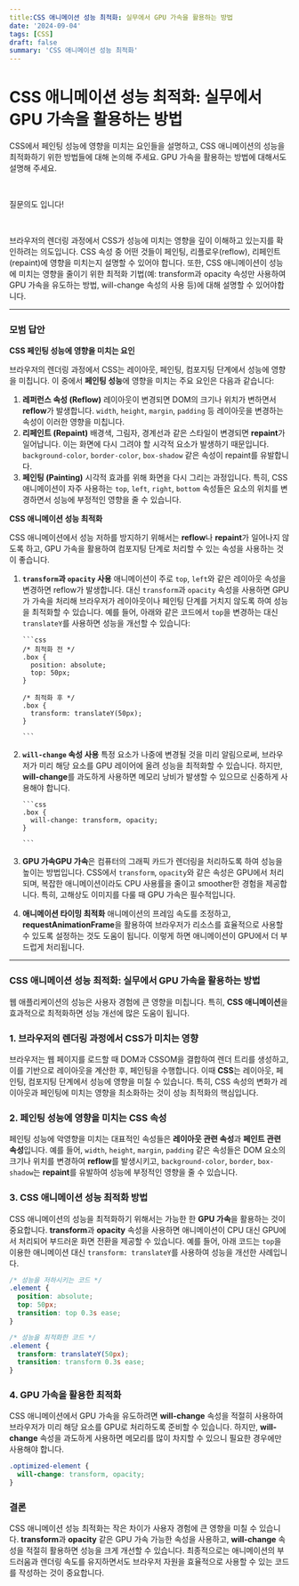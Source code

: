 ```yaml
---
title:CSS 애니메이션 성능 최적화: 실무에서 GPU 가속을 활용하는 방법
date: '2024-09-04'
tags: [CSS]
draft: false
summary: 'CSS 애니메이션 성능 최적화'
---
```


# CSS 애니메이션 성능 최적화: 실무에서 GPU 가속을 활용하는 방법

CSS에서 페인팅 성능에 영향을 미치는 요인들을 설명하고, CSS 애니메이션의 성능을 최적화하기 위한 방법들에 대해 논의해 주세요. GPU 가속을 활용하는 방법에 대해서도 설명해 주세요.

​

질문의도 입니다!

​

브라우저의 렌더링 과정에서 CSS가 성능에 미치는 영향을 깊이 이해하고 있는지를 확인하려는 의도입니다. CSS 속성 중 어떤 것들이 페인팅, 리플로우(reflow), 리페인트(repaint)에 영향을 미치는지 설명할 수 있어야 합니다. 또한, CSS 애니메이션이 성능에 미치는 영향을 줄이기 위한 최적화 기법(예: transform과 opacity 속성만 사용하여 GPU 가속을 유도하는 방법, will-change 속성의 사용 등)에 대해 설명할 수 있어야합니다.

---

### 모범 답안

**CSS 페인팅 성능에 영향을 미치는 요인**

브라우저의 렌더링 과정에서 CSS는 레이아웃, 페인팅, 컴포지팅 단계에서 성능에 영향을 미칩니다. 이 중에서 **페인팅 성능**에 영향을 미치는 주요 요인은 다음과 같습니다:

1. **레퍼런스 속성 (Reflow)**
   레이아웃이 변경되면 DOM의 크기나 위치가 변하면서 **reflow**가 발생합니다. `width`, `height`, `margin`, `padding` 등 레이아웃을 변경하는 속성이 이러한 영향을 미칩니다.
2. **리페인트 (Repaint)**
   배경색, 그림자, 경계선과 같은 스타일이 변경되면 **repaint**가 일어납니다. 이는 화면에 다시 그려야 할 시각적 요소가 발생하기 때문입니다. `background-color`, `border-color`, `box-shadow` 같은 속성이 repaint를 유발합니다.
3. **페인팅 (Painting)**
   시각적 효과를 위해 화면을 다시 그리는 과정입니다. 특히, CSS 애니메이션이 자주 사용하는 `top`, `left`, `right`, `bottom` 속성들은 요소의 위치를 변경하면서 성능에 부정적인 영향을 줄 수 있습니다.

**CSS 애니메이션 성능 최적화**

CSS 애니메이션에서 성능 저하를 방지하기 위해서는 **reflow**나 **repaint**가 일어나지 않도록 하고, GPU 가속을 활용하여 컴포지팅 단계로 처리할 수 있는 속성을 사용하는 것이 좋습니다.

1.  **`transform`과 `opacity` 사용**
    애니메이션이 주로 `top`, `left`와 같은 레이아웃 속성을 변경하면 reflow가 발생합니다. 대신 `transform`과 `opacity` 속성을 사용하면 GPU가 가속을 처리해 브라우저가 레이아웃이나 페인팅 단계를 거치지 않도록 하여 성능을 최적화할 수 있습니다. 예를 들어, 아래와 같은 코드에서 `top`을 변경하는 대신 `translateY`를 사용하면 성능을 개선할 수 있습니다:

        ```css
        /* 최적화 전 */
        .box {
          position: absolute;
          top: 50px;
        }

        /* 최적화 후 */
        .box {
          transform: translateY(50px);
        }

        ```

2.  **`will-change` 속성 사용**
    특정 요소가 나중에 변경될 것을 미리 알림으로써, 브라우저가 미리 해당 요소를 GPU 레이어에 올려 성능을 최적화할 수 있습니다. 하지만, **will-change**를 과도하게 사용하면 메모리 낭비가 발생할 수 있으므로 신중하게 사용해야 합니다.

        ```css
        .box {
          will-change: transform, opacity;
        }

        ```

3.  **GPU 가속GPU 가속**은 컴퓨터의 그래픽 카드가 렌더링을 처리하도록 하여 성능을 높이는 방법입니다. CSS에서 `transform`, `opacity`와 같은 속성은 GPU에서 처리되며, 복잡한 애니메이션이라도 CPU 사용률을 줄이고 smoother한 경험을 제공합니다. 특히, 고해상도 이미지를 다룰 때 GPU 가속은 필수적입니다.
4.  **애니메이션 타이밍 최적화**
    애니메이션의 프레임 속도를 조정하고, **requestAnimationFrame**을 활용하여 브라우저가 리소스를 효율적으로 사용할 수 있도록 설정하는 것도 도움이 됩니다. 이렇게 하면 애니메이션이 GPU에서 더 부드럽게 처리됩니다.

---

### CSS 애니메이션 성능 최적화: 실무에서 GPU 가속을 활용하는 방법

웹 애플리케이션의 성능은 사용자 경험에 큰 영향을 미칩니다. 특히, **CSS 애니메이션**을 효과적으로 최적화하면 성능 개선에 많은 도움이 됩니다.

### 1. 브라우저의 렌더링 과정에서 CSS가 미치는 영향

브라우저는 웹 페이지를 로드할 때 DOM과 CSSOM을 결합하여 렌더 트리를 생성하고, 이를 기반으로 레이아웃을 계산한 후, 페인팅을 수행합니다. 이때 **CSS**는 레이아웃, 페인팅, 컴포지팅 단계에서 성능에 영향을 미칠 수 있습니다. 특히, CSS 속성의 변화가 레이아웃과 페인팅에 미치는 영향을 최소화하는 것이 성능 최적화의 핵심입니다.

### 2. 페인팅 성능에 영향을 미치는 CSS 속성

페인팅 성능에 악영향을 미치는 대표적인 속성들은 **레이아웃 관련 속성**과 **페인트 관련 속성**입니다. 예를 들어, `width`, `height`, `margin`, `padding` 같은 속성들은 DOM 요소의 크기나 위치를 변경하여 **reflow**를 발생시키고, `background-color`, `border`, `box-shadow`는 **repaint**를 유발하여 성능에 부정적인 영향을 줄 수 있습니다.

### 3. CSS 애니메이션 성능 최적화 방법

CSS 애니메이션의 성능을 최적화하기 위해서는 가능한 한 **GPU 가속**을 활용하는 것이 중요합니다. **transform**과 **opacity** 속성을 사용하면 애니메이션이 CPU 대신 GPU에서 처리되어 부드러운 화면 전환을 제공할 수 있습니다. 예를 들어, 아래 코드는 `top`을 이용한 애니메이션 대신 `transform: translateY`를 사용하여 성능을 개선한 사례입니다.

```css
/* 성능을 저하시키는 코드 */
.element {
  position: absolute;
  top: 50px;
  transition: top 0.3s ease;
}

/* 성능을 최적화한 코드 */
.element {
  transform: translateY(50px);
  transition: transform 0.3s ease;
}
```

### 4. GPU 가속을 활용한 최적화

CSS 애니메이션에서 GPU 가속을 유도하려면 **will-change** 속성을 적절히 사용하여 브라우저가 미리 해당 요소를 GPU로 처리하도록 준비할 수 있습니다. 하지만, **will-change** 속성을 과도하게 사용하면 메모리를 많이 차지할 수 있으니 필요한 경우에만 사용해야 합니다.

```css
.optimized-element {
  will-change: transform, opacity;
}
```

### 결론

CSS 애니메이션 성능 최적화는 작은 차이가 사용자 경험에 큰 영향을 미칠 수 있습니다. **transform**과 **opacity** 같은 GPU 가속 가능한 속성을 사용하고, **will-change** 속성을 적절히 활용하면 성능을 크게 개선할 수 있습니다. 최종적으로는 애니메이션의 부드러움과 렌더링 속도를 유지하면서도 브라우저 자원을 효율적으로 사용할 수 있는 코드를 작성하는 것이 중요합니다.
